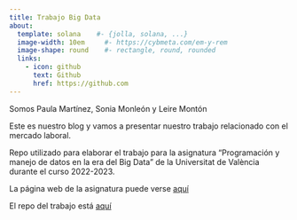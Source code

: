 ---
title: Trabajo Big Data 
about:
  template: solana    #- {jolla, solana, ...}
  image-width: 10em     #- https://cybmeta.com/em-y-rem
  image-shape: round    #- rectangle, round, rounded
  links:
    - icon: github
      text: Github
      href: https://github.com
---

Somos Paula Martínez, Sonia Monleón y Leire Montón

Este es nuestro blog y vamos a presentar nuestro trabajo relacionado con el mercado laboral.

Repo utilizado para elaborar el trabajo para la asignatura "Programación y manejo de datos en la era del Big Data" de la Universitat de València durante el curso 2022-2023. 

La página web de la asignatura puede verse [aquí](https://perezp44.github.io/intro-ds-22-23-web/) 

El repo del trabajo está [aquí](https://github.com/Soniamf)



